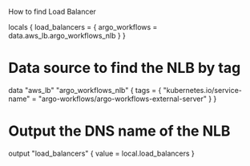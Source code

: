 How to find Load Balancer

locals {
  load_balancers = {
    argo_workflows = data.aws_lb.argo_workflows_nlb
  }
}

# Data source to find the NLB by tag
data "aws_lb" "argo_workflows_nlb" {
  tags = {
    "kubernetes.io/service-name" = "argo-workflows/argo-workflows-external-server"
  }
}

# Output the DNS name of the NLB
output "load_balancers" {
  value = local.load_balancers
}
